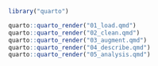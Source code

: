 
```r
library("quarto")

quarto::quarto_render("01_load.qmd")
quarto::quarto_render("02_clean.qmd")
quarto::quarto_render("03_augment.qmd")
quarto::quarto_render("04_describe.qmd")
quarto::quarto_render("05_analysis.qmd")

```